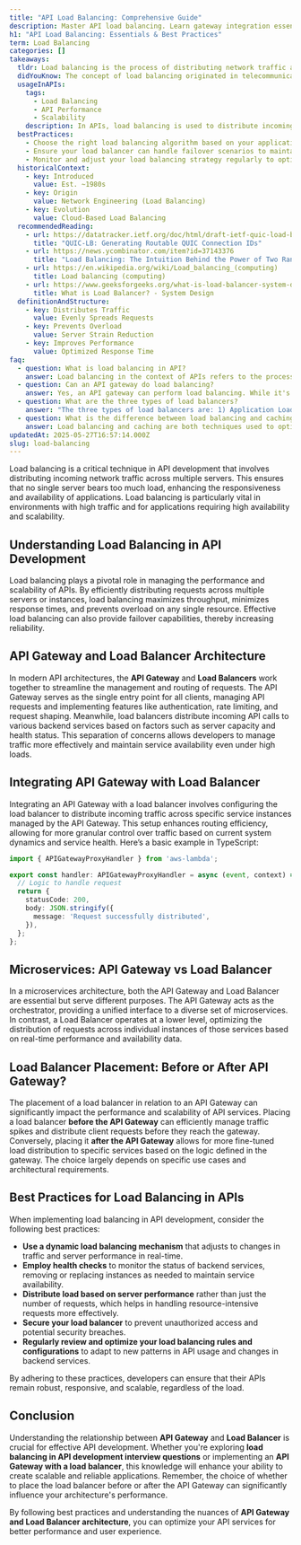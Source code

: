 ```yaml
---
title: "API Load Balancing: Comprehensive Guide"
description: Master API load balancing. Learn gateway integration essentials, key takeaways from real-world cases. Start now.
h1: "API Load Balancing: Essentials & Best Practices"
term: Load Balancing
categories: []
takeaways:
  tldr: Load balancing is the process of distributing network traffic across multiple servers to ensure no single server bears too much demand. This improves application performance, reliability, and availability.
  didYouKnow: The concept of load balancing originated in telecommunications to evenly distribute processing and communications activity evenly across a computer network.
  usageInAPIs:
    tags:
      - Load Balancing
      - API Performance
      - Scalability
    description: In APIs, load balancing is used to distribute incoming requests across multiple servers, improving performance and preventing any single server from becoming a bottleneck. It is crucial for handling high traffic loads and ensuring reliable, responsive service. Load balancing can be implemented at various levels, including DNS, hardware, or software, and can use different strategies like round-robin, least connections, or IP hash.
  bestPractices:
    - Choose the right load balancing algorithm based on your application's needs and traffic patterns.
    - Ensure your load balancer can handle failover scenarios to maintain high availability.
    - Monitor and adjust your load balancing strategy regularly to optimize performance.
  historicalContext:
    - key: Introduced
      value: Est. ~1980s
    - key: Origin
      value: Network Engineering (Load Balancing)
    - key: Evolution
      value: Cloud-Based Load Balancing
  recommendedReading:
    - url: https://datatracker.ietf.org/doc/html/draft-ietf-quic-load-balancers
      title: "QUIC-LB: Generating Routable QUIC Connection IDs"
    - url: https://news.ycombinator.com/item?id=37143376
      title: "Load Balancing: The Intuition Behind the Power of Two Random Choices"
    - url: https://en.wikipedia.org/wiki/Load_balancing_(computing)
      title: Load balancing (computing)
    - url: https://www.geeksforgeeks.org/what-is-load-balancer-system-design/
      title: What is Load Balancer? - System Design
  definitionAndStructure:
    - key: Distributes Traffic
      value: Evenly Spreads Requests
    - key: Prevents Overload
      value: Server Strain Reduction
    - key: Improves Performance
      value: Optimized Response Time
faq:
  - question: What is load balancing in API?
    answer: Load balancing in the context of APIs refers to the process of distributing incoming API requests across multiple servers. This is done to optimize system performance, prevent any single server from becoming a bottleneck, and ensure high availability and reliability. The load balancer acts as a reverse proxy, deciding which server to route a request to based on various algorithms, such as round-robin, least connections, or IP hash. This process is transparent to the client making the request.
  - question: Can an API gateway do load balancing?
    answer: Yes, an API gateway can perform load balancing. While it's not a direct replacement for a dedicated load balancer, an API gateway can distribute incoming requests to various backend servers. It can also perform active and passive health checks to determine the operational status of servers and decide when to remove a server from the rotation. However, it's important to note that an API gateway also provides additional functionalities such as authentication, rate limiting, and protocol translation, which are not typically provided by a load balancer.
  - question: What are the three types of load balancers?
    answer: "The three types of load balancers are: 1) Application Load Balancer (ALB), which operates at the application layer and makes routing decisions based on content of the request. 2) Network Load Balancer (NLB), which operates at the transport layer and makes routing decisions based on IP address and port. 3) Gateway Load Balancer (GLB), which operates at the network edge and is designed to support scalable, transparent, and secure delivery of services. These types of load balancers are often used in cloud environments to distribute traffic across multiple servers or instances."
  - question: What is the difference between load balancing and caching?
    answer: Load balancing and caching are both techniques used to optimize system performance, but they serve different purposes. Load balancing is about distributing incoming network traffic across multiple servers to ensure no single server is overwhelmed and system performance is optimized. On the other hand, caching is a technique used to store frequently accessed data closer to the client to reduce network traffic and database queries, thereby speeding up response times. While both can improve system performance, they do so in different ways and are often used together for optimal results.
updatedAt: 2025-05-27T16:57:14.000Z
slug: load-balancing
---
```


Load balancing is a critical technique in API development that involves distributing incoming network traffic across multiple servers. This ensures that no single server bears too much load, enhancing the responsiveness and availability of applications. Load balancing is particularly vital in environments with high traffic and for applications requiring high availability and scalability.

## Understanding Load Balancing in API Development

Load balancing plays a pivotal role in managing the performance and scalability of APIs. By efficiently distributing requests across multiple servers or instances, load balancing maximizes throughput, minimizes response times, and prevents overload on any single resource. Effective load balancing can also provide failover capabilities, thereby increasing reliability.

## API Gateway and Load Balancer Architecture

In modern API architectures, the **API Gateway** and **Load Balancers** work together to streamline the management and routing of requests. The API Gateway serves as the single entry point for all clients, managing API requests and implementing features like authentication, rate limiting, and request shaping. Meanwhile, load balancers distribute incoming API calls to various backend services based on factors such as server capacity and health status. This separation of concerns allows developers to manage traffic more effectively and maintain service availability even under high loads.

## Integrating API Gateway with Load Balancer

Integrating an API Gateway with a load balancer involves configuring the load balancer to distribute incoming traffic across specific service instances managed by the API Gateway. This setup enhances routing efficiency, allowing for more granular control over traffic based on current system dynamics and service health. Here’s a basic example in TypeScript:

```typescript
import { APIGatewayProxyHandler } from 'aws-lambda';

export const handler: APIGatewayProxyHandler = async (event, context) => {
  // Logic to handle request
  return {
    statusCode: 200,
    body: JSON.stringify({
      message: 'Request successfully distributed',
    }),
  };
};
```

## Microservices: API Gateway vs Load Balancer

In a microservices architecture, both the API Gateway and Load Balancer are essential but serve different purposes. The API Gateway acts as the orchestrator, providing a unified interface to a diverse set of microservices. In contrast, a Load Balancer operates at a lower level, optimizing the distribution of requests across individual instances of those services based on real-time performance and availability data.

## Load Balancer Placement: Before or After API Gateway?

The placement of a load balancer in relation to an API Gateway can significantly impact the performance and scalability of API services. Placing a load balancer **before the API Gateway** can efficiently manage traffic spikes and distribute client requests before they reach the gateway. Conversely, placing it **after the API Gateway** allows for more fine-tuned load distribution to specific services based on the logic defined in the gateway. The choice largely depends on specific use cases and architectural requirements.

## Best Practices for Load Balancing in APIs

When implementing load balancing in API development, consider the following best practices:

- **Use a dynamic load balancing mechanism** that adjusts to changes in traffic and server performance in real-time.
- **Employ health checks** to monitor the status of backend services, removing or replacing instances as needed to maintain service availability.
- **Distribute load based on server performance** rather than just the number of requests, which helps in handling resource-intensive requests more effectively.
- **Secure your load balancer** to prevent unauthorized access and potential security breaches.
- **Regularly review and optimize your load balancing rules and configurations** to adapt to new patterns in API usage and changes in backend services.

By adhering to these practices, developers can ensure that their APIs remain robust, responsive, and scalable, regardless of the load.

## Conclusion

Understanding the relationship between **API Gateway** and **Load Balancer** is crucial for effective API development. Whether you're exploring **load balancing in API development interview questions** or implementing an **API Gateway with a load balancer**, this knowledge will enhance your ability to create scalable and reliable applications. Remember, the choice of whether to place the load balancer before or after the API Gateway can significantly influence your architecture's performance. 

By following best practices and understanding the nuances of **API Gateway and Load Balancer architecture**, you can optimize your API services for better performance and user experience.